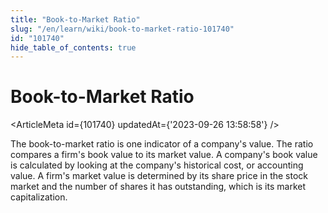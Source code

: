 ```yaml
---
title: "Book-to-Market Ratio"
slug: "/en/learn/wiki/book-to-market-ratio-101740"
id: "101740"
hide_table_of_contents: true
---
```



# Book-to-Market Ratio

<ArticleMeta id={101740} updatedAt={'2023-09-26 13:58:58'} />
<div className='border-solid border-b border-t-0 my-4 border-[var(--ifm-color-gray-300)]' />

The book-to-market ratio is one indicator of a company's value. The ratio compares a firm's book value to its market value. A company's book value is calculated by looking at the company's historical cost, or accounting value. A firm's market value is determined by its share price in the stock market and the number of shares it has outstanding, which is its market capitalization.
